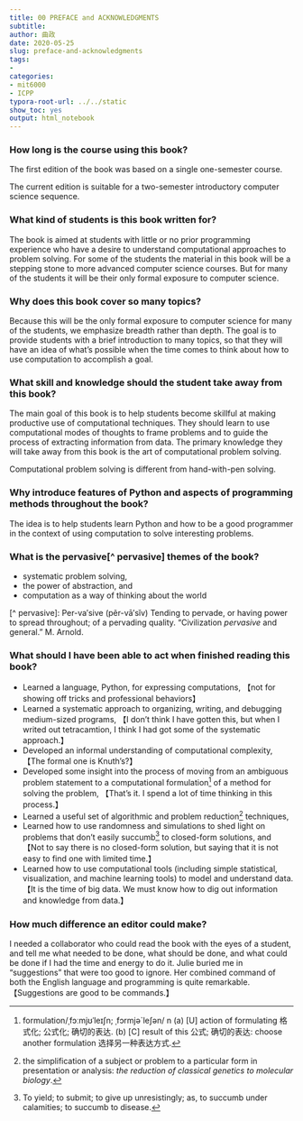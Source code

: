 ```yaml
---
title: 00 PREFACE and ACKNOWLEDGMENTS
subtitle: 
author: 曲政
date: 2020-05-25
slug: preface-and-acknowledgments
tags:
- 
categories:
- mit6000
- ICPP
typora-root-url: ../../static
show_toc: yes
output: html_notebook
---
```


### How long is the course using this book?

The first edition of the book was based on a single one-semester course. 

The current edition is suitable for a two-semester introductory computer science sequence.

### What kind of students is this book written for?

The book is aimed at students with little or no prior programming experience who have a desire to understand computational approaches to problem solving. For some of the students the material in this book will be a stepping stone to more advanced computer science courses. But for many of the students it will be their only formal exposure to computer science.

### Why does this book cover so many topics?

Because this will be the only formal exposure to computer science for many of the students, we emphasize breadth rather than depth. The goal is to provide students with a brief introduction to many topics, so that they will have an idea of what’s possible when the time comes to think about how to use computation to accomplish a goal.

### What skill and knowledge should the student take away from this book?

The main goal of this book is to help students become skillful at making productive use of computational techniques. They should learn to use computational modes of thoughts to frame problems and to guide the process of extracting information from data. The primary knowledge they will take away from this book is the art of computational problem solving.

Computational problem solving is different from hand-with-pen solving. 

### Why introduce features of Python and aspects of programming methods throughout the book?

The idea is to help students learn Python and how to be a good programmer in the context of using computation to solve interesting problems.

### What is the pervasive[^ pervasive] themes of the book?

- systematic problem solving, 
- the power of abstraction, and 
- computation as a way of thinking about the world

[^ pervasive]: Per-va′sive (pẽr-vā′sĭv) Tending to pervade, or having power to spread throughout; of a pervading quality.  “Civilization *pervasive* and general.” M. Arnold.

### What should I have been able to act when finished reading this book?

- Learned a language, Python, for expressing computations, 【not for showing off tricks and professional behaviors】
- Learned a systematic approach to organizing, writing, and debugging medium-sized programs, 【I don't think I have gotten this, but when I writed out tetracamtion, I think I had got some of the systematic approach.】
- Developed an informal understanding of computational complexity, 【The formal one is Knuth's?】
- Developed some insight into the process of moving from an ambiguous problem statement to a computational formulation[^formulation] of a method for solving the problem, 【That's it. I spend a lot of time thinking in this process.】
- Learned a useful set of algorithmic and problem reduction[^reduction] techniques,
- Learned how to use randomness and simulations to shed light on problems that don’t easily succumb[^succumb] to closed-form solutions, and 【Not to say there is no closed-form solution, but saying that it is not easy to find one with limited time.】
- Learned how to use computational tools (including simple statistical, visualization, and machine learning tools) to model and understand data. 【It is the time of big data. We must know how to dig out information and knowledge from data.】

[^formulation]: formulation/ˌfɔːmjʊˈleɪʃn; ˌfɔrmjə`leʃən/ n (a) [U] action of formulating 格式化; 公式化; 确切的表达. (b) [C] result of this 公式; 确切的表达: choose another formulation 选择另一种表达方式.
[^reduction]: the simplification of a subject or problem to a particular form in presentation or analysis: *the reduction of classical genetics to molecular biology*.

[^succumb]: To yield; to submit; to give up unresistingly; as, to succumb under calamities; to succumb to disease.

### How much difference an editor could make?

I needed a collaborator who could read the book with the eyes of a student, and tell me what needed to be done, what should be done, and what could be done if I had the time and energy to do it. Julie buried me in “suggestions” that were too good to ignore. Her combined command of both the English language and programming is quite remarkable. 【Suggestions are good to be commands.】